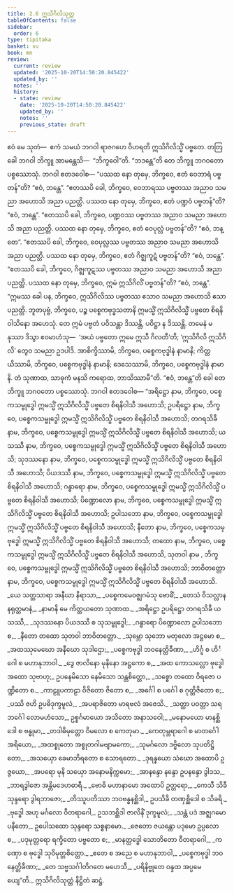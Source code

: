 ```yaml
---
title: 2.6 ဣသိဂိလိသုတ္တ
tableOfContents: false
sidebar:
  order: 6
type: tipitaka
basket: su
book: mn
review:
  current: review
  updated: '2025-10-20T14:50:20.845422'
  updated_by: ''
  notes: ''
  history:
  - state: review
    date: '2025-10-20T14:50:20.845422'
    updated_by: ''
    notes: ''
    previous_state: draft
---
```



<DynamicBreadcrumb />


<ReviewStatus review={frontmatter.review} showDetails={true} />

<HypothesisAnnotation frontmatter={frontmatter} />

<Division number="133" book="mn" e="ch" v="24" p="240">

<Paragraph number="368" book="mn">
ဧဝံ မေ သုတံ—  ဧကံ သမယံ ဘဂဝါ ရာဇဂဟေ ဝိဟရတိ ဣသိဂိလိသ္မိံ ပဗ္ဗတေ. တတြ ခေါ ဘဂဝါ ဘိက္ခူ အာမန္တေသိ—  “ဘိက္ခဝေါ”တိ. “ဘဒန္တေ”တိ တေ ဘိက္ခူ ဘဂဝတော ပစ္စဿောသုံ. ဘဂဝါ ဧတဒဝေါစ—
</Paragraph>

<Paragraph number="369" book="mn">
“ပဿထ နော တုမှေ, ဘိက္ခဝေ, ဧတံ ဝေဘာရံ ပဗ္ဗတန်”တိ? “ဧဝံ, ဘန္တေ”. “ဧတဿပိ ခေါ, ဘိက္ခဝေ, ဝေဘာရဿ ပဗ္ဗတဿ အညာဝ သမညာ အဟောသိ အညာ ပညတ္တိ.
</Paragraph>

<Paragraph number="370" book="mn">
ပဿထ နော တုမှေ, ဘိက္ခဝေ, ဧတံ ပဏ္ဍဝံ ပဗ္ဗတန်”တိ? “ဧဝံ, ဘန္တေ”. “ဧတဿပိ ခေါ, ဘိက္ခဝေ, ပဏ္ဍဝဿ ပဗ္ဗတဿ အညာဝ သမညာ အဟောသိ အညာ ပညတ္တိ.
</Paragraph>

<Paragraph number="371" book="mn">
ပဿထ နော တုမှေ, ဘိက္ခဝေ, ဧတံ ဝေပုလ္လံ ပဗ္ဗတန်”တိ? “ဧဝံ, ဘန္တေ”. “ဧတဿပိ ခေါ, ဘိက္ခဝေ, ဝေပုလ္လဿ ပဗ္ဗတဿ အညာဝ သမညာ အဟောသိ အညာ ပညတ္တိ.
</Paragraph>

<Paragraph number="372" book="mn">
ပဿထ နော တုမှေ, ဘိက္ခဝေ, ဧတံ ဂိဇ္ဈကူဋံ ပဗ္ဗတန်”တိ? “ဧဝံ, ဘန္တေ”. “ဧတဿပိ ခေါ, ဘိက္ခဝေ, ဂိဇ္ဈကူဋဿ ပဗ္ဗတဿ အညာဝ သမညာ အဟောသိ အညာ ပညတ္တိ.
</Paragraph>

<Paragraph number="373" book="mn">
ပဿထ နော တုမှေ, ဘိက္ခဝေ, ဣမံ ဣသိဂိလိံ ပဗ္ဗတန်”တိ? “ဧဝံ, ဘန္တေ”. “ဣမဿ ခေါ ပန, ဘိက္ခဝေ, ဣသိဂိလိဿ ပဗ္ဗတဿ ဧသာဝ သမညာ အဟောသိ ဧသာ ပညတ္တိ.
</Paragraph>

<Paragraph number="374" book="mn">
ဘူတပုဗ္ဗံ, ဘိက္ခဝေ, ပဉ္စ ပစ္စေကဗုဒ္ဓသတာနိ ဣမသ္မိံ ဣသိဂိလိသ္မိံ ပဗ္ဗတေ စိရနိဝါသိနော အဟေသုံ. တေ ဣမံ ပဗ္ဗတံ ပဝိသန္တာ ဒိဿန္တိ, ပဝိဋ္ဌာ န ဒိဿန္တိ. တမေနံ မနုဿာ ဒိသွာ ဧဝမာဟံသု—  ‘အယံ ပဗ္ဗတော ဣမေ ဣသီ ဂိလတီ’တိ; ‘ဣသိဂိလိ ဣသိဂိလိ’ တွေဝ သမညာ ဥဒပါဒိ. အာစိက္ခိဿာမိ, ဘိက္ခဝေ, ပစ္စေကဗုဒ္ဓါနံ နာမာနိ; ကိတ္တယိဿာမိ, ဘိက္ခဝေ, ပစ္စေကဗုဒ္ဓါနံ နာမာနိ; ဒေသေဿာမိ, ဘိက္ခဝေ, ပစ္စေကဗုဒ္ဓါနံ နာမာနိ. တံ သုဏာထ, သာဓုကံ မနသိ ကရောထ, ဘာသိဿာမီ”တိ. “ဧဝံ, ဘန္တေ”တိ ခေါ တေ ဘိက္ခူ ဘဂဝတော ပစ္စဿောသုံ. ဘဂဝါ ဧတဒဝေါစ—
</Paragraph>

</Division>
<Division number="134" book="mn" e="ch" v="24" p="241">

<Paragraph number="375" book="mn">
“အရိဋ္ဌော နာမ, ဘိက္ခဝေ, ပစ္စေကသမ္ဗုဒ္ဓေါ ဣမသ္မိံ ဣသိဂိလိသ္မိံ ပဗ္ဗတေ စိရနိဝါသီ အဟောသိ; ဥပရိဋ္ဌော နာမ, ဘိက္ခဝေ, ပစ္စေကသမ္ဗုဒ္ဓေါ ဣမသ္မိံ ဣသိဂိလိသ္မိံ ပဗ္ဗတေ စိရနိဝါသီ အဟောသိ; တဂရသိခီ နာမ, ဘိက္ခဝေ, ပစ္စေကသမ္ဗုဒ္ဓေါ ဣမသ္မိံ ဣသိဂိလိသ္မိံ ပဗ္ဗတေ စိရနိဝါသီ အဟောသိ; ယသဿီ နာမ, ဘိက္ခဝေ, ပစ္စေကသမ္ဗုဒ္ဓေါ ဣမသ္မိံ ဣသိဂိလိသ္မိံ ပဗ္ဗတေ စိရနိဝါသီ အဟောသိ; သုဒဿနော နာမ, ဘိက္ခဝေ, ပစ္စေကသမ္ဗုဒ္ဓေါ ဣမသ္မိံ ဣသိဂိလိသ္မိံ ပဗ္ဗတေ စိရနိဝါသီ အဟောသိ; ပိယဒဿီ နာမ, ဘိက္ခဝေ, ပစ္စေကသမ္ဗုဒ္ဓေါ ဣမသ္မိံ ဣသိဂိလိသ္မိံ ပဗ္ဗတေ စိရနိဝါသီ အဟောသိ; ဂန္ဓာရော နာမ, ဘိက္ခဝေ, ပစ္စေကသမ္ဗုဒ္ဓေါ ဣမသ္မိံ ဣသိဂိလိသ္မိံ ပဗ္ဗတေ စိရနိဝါသီ အဟောသိ; ပိဏ္ဍောလော နာမ, ဘိက္ခဝေ, ပစ္စေကသမ္ဗုဒ္ဓေါ ဣမသ္မိံ ဣသိဂိလိသ္မိံ ပဗ္ဗတေ စိရနိဝါသီ အဟောသိ; ဥပါသဘော နာမ, ဘိက္ခဝေ, ပစ္စေကသမ္ဗုဒ္ဓေါ ဣမသ္မိံ ဣသိဂိလိသ္မိံ ပဗ္ဗတေ စိရနိဝါသီ အဟောသိ; နီတော နာမ, ဘိက္ခဝေ, ပစ္စေကသမ္ဗုဒ္ဓေါ ဣမသ္မိံ ဣသိဂိလိသ္မိံ ပဗ္ဗတေ စိရနိဝါသီ အဟောသိ; တထော နာမ, ဘိက္ခဝေ, ပစ္စေကသမ္ဗုဒ္ဓေါ ဣမသ္မိံ ဣသိဂိလိသ္မိံ ပဗ္ဗတေ စိရနိဝါသီ အဟောသိ, သုတဝါ နာမ , ဘိက္ခဝေ, ပစ္စေကသမ္ဗုဒ္ဓေါ ဣမသ္မိံ ဣသိဂိလိသ္မိံ ပဗ္ဗတေ စိရနိဝါသီ အဟောသိ; ဘာဝိတတ္တော နာမ, ဘိက္ခဝေ, ပစ္စေကသမ္ဗုဒ္ဓေါ ဣမသ္မိံ ဣသိဂိလိသ္မိံ ပဗ္ဗတေ စိရနိဝါသီ အဟောသိ.
</Paragraph>

</Division>
<Division number="135" book="mn" e="ch" v="24" p="243">

<Paragraph number="376" type="verses" book="mn">
_ယေ သတ္တသာရာ အနီဃာ နိရာသာ,_  
_ပစ္စေကမေဝဇ္ဈဂမံသု ဗောဓိံ;_  
_တေသံ ဝိသလ္လာန နရုတ္တမာနံ,_  
_နာမာနိ မေ ကိတ္တယတော သုဏာထ._  

</Paragraph>

<Paragraph number="377" type="verses" book="mn">
_အရိဋ္ဌော ဥပရိဋ္ဌော တဂရသိခီ ယသဿီ,_  
_သုဒဿနော ပိယဒဿီ စ သုသမ္ဗုဒ္ဓေါ;_  
_ဂန္ဓာရော ပိဏ္ဍောလော ဥပါသဘော စ,_  
_နီတော တထော သုတဝါ ဘာဝိတတ္တော._  

</Paragraph>

<Paragraph number="378" type="verses" book="mn">
_သုမ္ဘော သုဘော မတုလော အဋ္ဌမော စ,_  
_အထဿုမေဃော အနီဃော သုဒါဌော;_  
_ပစ္စေကဗုဒ္ဓါ ဘဝနေတ္တိခီဏာ,_  
_ဟိင်္ဂူ စ ဟိင်္ဂေါ စ မဟာနုဘာဝါ._  

</Paragraph>

<Paragraph number="379" type="verses" book="mn">
_ဒွေ ဇာလိနော မုနိနော အဋ္ဌကော စ,_  
_အထ ကောသလ္လော ဗုဒ္ဓေါ အထော သုဗာဟု;_  
ဥပနေမိသော နေမိသော သန္တစိတ္တော,_  
_သစ္စော တထော ဝိရဇော ပဏ္ဍိတော စ._  

</Paragraph>

<Paragraph number="380" type="verses" book="mn">
_ကာဠူပကာဠာ ဝိဇိတော ဇိတော စ,_  
_အင်္ဂေါ စ ပင်္ဂေါ စ ဂုတ္တိဇိတော စ;_  
_ပဿိ ဇဟိ ဥပဓိဒုက္ခမူလံ,_  
_အပရာဇိတော မာရဗလံ အဇေသိ._  

</Paragraph>

<Paragraph number="381" type="verses" book="mn">
_သတ္ထာ ပဝတ္တာ သရဘင်္ဂေါ လောမဟံသော,_  
ဥစ္စင်္ဂမာယော အသိတော အနာသဝေါ;_  
_မနောမယော မာနစ္ဆိဒေါ စ ဗန္ဓုမာ,_  
_တဒါဓိမုတ္တော ဝိမလော စ ကေတုမာ._  

</Paragraph>

<Paragraph number="382" type="verses" book="mn">
_ကေတုမ္ဘရာဂေါ စ မာတင်္ဂေါ အရိယော,_  
_အထစ္စုတော အစ္စုတဂါမဗျာမကော;_  
_သုမင်္ဂလော ဒဗ္ဗိလော သုပတိဋ္ဌိတော,_  
_အသယှော ခေမာဘိရတော စ သောရတော._  

</Paragraph>

<Paragraph number="383" type="verses" book="mn">
_ဒုရန္နယော သံဃော အထောပိ ဥဇ္ဇယော,_  
_အပရော မုနိ သယှော အနောမနိက္ကမော;_  
_အာနန္ဒော နန္ဒော ဥပနန္ဒော ဒွါဒသ,_  
_ဘာရဒွါဇော အန္တိမဒေဟဓာရီ._  

</Paragraph>

<Paragraph number="384" type="verses" book="mn">
_ဗောဓိ မဟာနာမော အထောပိ ဥတ္တရော,_  
_ကေသီ သိခီ သုန္ဒရော ဒွါရဘာဇော;_  
_တိဿူပတိဿာ ဘဝဗန္ဓနစ္ဆိဒါ,_  
ဥပသိခိ တဏှစ္ဆိဒေါ စ သိခရိ._  

</Paragraph>

<Paragraph number="385" book="mn">
_ဗုဒ္ဓေါ အဟု မင်္ဂလော ဝီတရာဂေါ,_  
ဥသဘစ္ဆိဒါ ဇာလိနိံ ဒုက္ခမူလံ;_  
_သန္တံ ပဒံ အဇ္ဈဂမောပနီတော,_  
ဥပေါသထော သုန္ဒရော သစ္စနာမော._  

</Paragraph>

<Paragraph number="386" type="verses" book="mn">
_ဇေတော ဇယန္တော ပဒုမော ဥပ္ပလော စ,_  
_ပဒုမုတ္တရော ရက္ခိတော ပဗ္ဗတော စ;_  
_မာနတ္ထဒ္ဓေါ သောဘိတော ဝီတရာဂေါ,_  
_ကဏှော စ ဗုဒ္ဓေါ သုဝိမုတ္တစိတ္တော._  

</Paragraph>

<Paragraph number="387" type="verses" book="mn">
_ဧတေ စ အညေ စ မဟာနုဘာဝါ,_  
_ပစ္စေကဗုဒ္ဓါ ဘဝနေတ္တိခီဏာ;_  
_တေ သဗ္ဗသင်္ဂါတိဂတေ မဟေသီ,_  
_ပရိနိဗ္ဗုတေ ဝန္ဒထ အပ္ပမေယျေ”တိ._  


</Paragraph>
</Division>

<Paragraph number="388" type="center" book="mn">
ဣသိဂိလိသုတ္တံ နိဋ္ဌိတံ ဆဋ္ဌံ.
</Paragraph>
